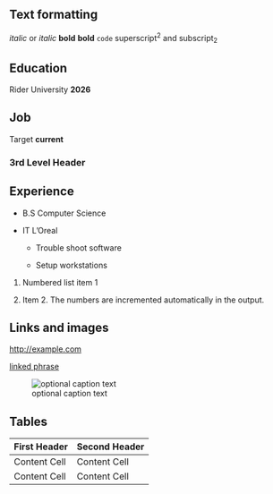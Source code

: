 Text formatting
------------------------------------------------------------

*italic*  or _italic_
**bold**   __bold__
`code`
superscript^2^ and subscript~2~

Education 
------------------------------------------------------------

Rider University 
**2026**


## Job

Target
**current**

### 3rd Level Header

Experience
------------------------------------------------------------

*   B.S Computer Science

*   IT L'Oreal

    * Trouble shoot software

    * Setup workstations

1.  Numbered list item 1

1.  Item 2. The numbers are incremented automatically in the output.

Links and images
------------------------------------------------------------

<http://example.com>

[linked phrase](http://example.com)

![optional caption text](path/to/img.png)

Tables 
------------------------------------------------------------

First Header  | Second Header
------------- | -------------
Content Cell  | Content Cell
Content Cell  | Content Cell